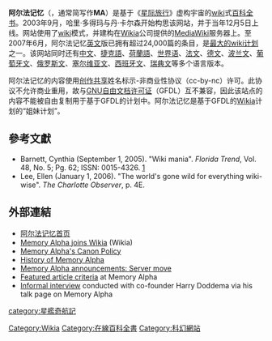 {{noteTA
|G1=StarTrek
}}
{{Pathnav|星际旅行}}
{{Infobox website
| name = 阿爾法記憶
| native_name = Memory Alpha
| native_name_lang = en
| content_license = [[創作共用授權|創作共用授權]]
| commercial = 是
| type = [[Wiki|Wiki]]
| registration = 可選
| launch_date = {{Start date and years ago|2004|11|23}}（官方），<br />
{{Start date and years ago|2003|12|5}}（實際）
| owner = 公共
| author = {{Plainlist|
* Dan Carlson
* Harry Doddema}}
| url = [http://memory-alpha.org/wiki/Portal:Main memory-alpha.org]
| alexa = {{IncreaseNegative}} 22,148 ({{as of|2013|4|22|alt=2013年4月}})<ref name="alexa">{{cite web |url= http://www.alexa.com/siteinfo/memory-alpha.org |title= Memory-alpha.org Site Info |publisher= [[Alexa_Internet|Alexa Internet]] |accessdate= 2013-04-22 |archive-date= 2018-11-06 |archive-url= https://web.archive.org/web/20181106203642/https://www.alexa.com/siteinfo/memory-alpha.org |dead-url= no }}</ref><!--Updated monthly by OKBot.-->
}}

'''阿尔法记忆'''（{{lang-en|'''Memory Alpha'''}}，通常简写作'''MA'''）是基于《[[星际旅行|星际旅行]]》虚构宇宙的[[wiki|wiki]]式[[百科全书|百科全书]]。2003年9月，哈里·多得玛与丹·卡尔森开始构思该网站，并于当年12月5日上线。网站使用了[[wiki|wiki]]模式，并建构在[[Wikia|Wikia]]公司提供的[[MediaWiki|MediaWiki]]服务器上。至2007年6月，阿尔法记忆[[英文|英文]]版已拥有超过24,000篇的条目，是[[最大的维基站点列表|最大的wiki计划]]之一。该网站同时还有[[中文|中文]]、[[捷克語|捷克語]]、[[荷蘭語|荷蘭語]]、[[世界语|世界语]]、[[法文|法文]]、[[德文|德文]]、[[波兰文|波兰文]]、[[葡萄牙文|葡萄牙文]]、[[俄語|俄罗斯文]]、[[塞尔维亚文|塞尔维亚文]]、[[西班牙文|西班牙文]]、[[瑞典文|瑞典文]]等多个语言版本。

阿尔法记忆的内容使用[[创作共享|创作共享]]姓名标示-非商业性协议（cc-by-nc）许可。此协议不允许商业重用，故与[[GNU自由文档许可证|GNU自由文档许可证]]（GFDL）互不兼容，因此该站点的内容不能被自由复制用于基于GFDL的计划中。阿尔法记忆是基于GFDL的[[Wikia|Wikia]]计划的“姐妹计划”。

== 參考文獻 ==
{{reflist}}
{{refbegin|2}}
* Barnett, Cynthia (September 1, 2005). "Wiki mania". ''Florida Trend'', Vol. 48, No. 5; Pg. 62; ISSN: 0015-4326. [http://www.floridatrend.com/issue/default.asp?a=5617&s=1&d=9/1/2005] {{Wayback|url=http://www.floridatrend.com/issue/default.asp?a=5617&s=1&d=9%2F1%2F2005 |date=20051122095539 }}
* Lee, Ellen (January 1, 2006). "The world's gone wild for everything wiki-wise". ''The Charlotte Observer'', p. 4E.
{{refend}}

== 外部連結 ==
{{refbegin|2}}
* [[MemoryAlpha:Main_Page|阿尔法记忆首页]]
* [[Wikicities:Memory_Alpha_joins_Wikia|Memory Alpha joins Wikia]] (Wikia)
* [[MemoryAlpha:Memory_Alpha:Canon_policy|Memory Alpha's Canon Policy]]
* [[MemoryAlpha:Memory_Alpha:History|History of Memory Alpha]]
* [[MemoryAlpha:Memory_Alpha:Announcements/February_2005_server_move|Memory Alpha announcements: Server move]]
* [[MemoryAlpha:Memory_Alpha:Featured_article_criteria|Featured article criteria]] at Memory Alpha
* [http://memory-alpha.org/en/index.php?title=User_talk%3AHarry_Doddema&diff=0&oldid=188738 Informal interview] {{Wayback|url=http://memory-alpha.org/en/index.php?title=User_talk%3AHarry_Doddema&diff=0&oldid=188738 |date=20140903202039 }} conducted with co-founder Harry Doddema via his talk page on Memory Alpha
{{refend}}
{{DEFAULTSORT:Memory Alpha}}
{{星际旅行}}
[[Category:Wikia|Category:Wikia]]
[[category:星艦奇航記|category:星艦奇航記]]
[[Category:在線百科全書|Category:在線百科全書]]
[[Category:科幻網站|Category:科幻網站]]